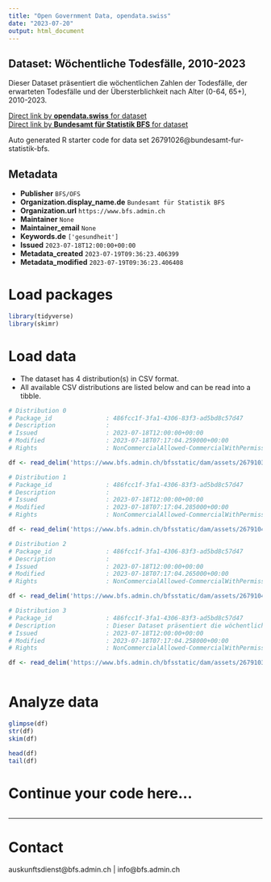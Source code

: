 ```yaml
---
title: "Open Government Data, opendata.swiss"
date: "2023-07-20"
output: html_document
---
```


## Dataset: Wöchentliche Todesfälle, 2010-2023

Dieser Dataset präsentiert die wöchentlichen Zahlen der Todesfälle, der erwarteten Todesfälle und der Übersterblichkeit nach Alter (0-64, 65+), 2010-2023.

[Direct link by **opendata.swiss** for dataset](https://opendata.swiss/de/dataset/wochentliche-todesfalle-2010-2023)<br>
[Direct link by **Bundesamt für Statistik BFS** for dataset](https://www.bfs.admin.ch/asset/de/ts-d-14.03.04.03-wr)

Auto generated R starter code for data set 26791026@bundesamt-fur-statistik-bfs.

## Metadata

- **Publisher** `BFS/OFS`
- **Organization.display_name.de** `Bundesamt für Statistik BFS`
- **Organization.url** `https://www.bfs.admin.ch`
- **Maintainer** `None`
- **Maintainer_email** `None`
- **Keywords.de** `['gesundheit']`
- **Issued** `2023-07-18T12:00:00+00:00`
- **Metadata_created** `2023-07-19T09:36:23.406399`
- **Metadata_modified** `2023-07-19T09:36:23.406408`


# Load packages

```r

library(tidyverse)
library(skimr)

```

# Load data

-   The dataset has 4 distribution(s) in CSV format.
-   All available CSV distributions are listed below and can be read into a tibble.

```r

# Distribution 0
# Package_id               : 486fcc1f-3fa1-4306-83f3-ad5bd8c57d47
# Description              : 
# Issued                   : 2023-07-18T12:00:00+00:00
# Modified                 : 2023-07-18T07:17:04.259000+00:00
# Rights                   : NonCommercialAllowed-CommercialWithPermission-ReferenceRequired

df <- read_delim('https://www.bfs.admin.ch/bfsstatic/dam/assets/26791036/master')

# Distribution 1
# Package_id               : 486fcc1f-3fa1-4306-83f3-ad5bd8c57d47
# Description              : 
# Issued                   : 2023-07-18T12:00:00+00:00
# Modified                 : 2023-07-18T07:17:04.285000+00:00
# Rights                   : NonCommercialAllowed-CommercialWithPermission-ReferenceRequired

df <- read_delim('https://www.bfs.admin.ch/bfsstatic/dam/assets/26791048/master')

# Distribution 2
# Package_id               : 486fcc1f-3fa1-4306-83f3-ad5bd8c57d47
# Description              : 
# Issued                   : 2023-07-18T12:00:00+00:00
# Modified                 : 2023-07-18T07:17:04.265000+00:00
# Rights                   : NonCommercialAllowed-CommercialWithPermission-ReferenceRequired

df <- read_delim('https://www.bfs.admin.ch/bfsstatic/dam/assets/26791041/master')

# Distribution 3
# Package_id               : 486fcc1f-3fa1-4306-83f3-ad5bd8c57d47
# Description              : Dieser Dataset präsentiert die wöchentlichen Zahlen der Todesfälle, der erwarteten Todesfälle und der Übersterblichkeit nach Alter (0-64, 65+), 2010-2023.
# Issued                   : 2023-07-18T12:00:00+00:00
# Modified                 : 2023-07-18T07:17:04.258000+00:00
# Rights                   : NonCommercialAllowed-CommercialWithPermission-ReferenceRequired

df <- read_delim('https://www.bfs.admin.ch/bfsstatic/dam/assets/26791034/master')



```

# Analyze data

```r

glimpse(df)
str(df)
skim(df)

head(df)
tail(df)

```

# Continue your code here...

```r

```

------------------------------------------------------------------------

# Contact

auskunftsdienst@bfs.admin.ch | info@bfs.admin.ch
